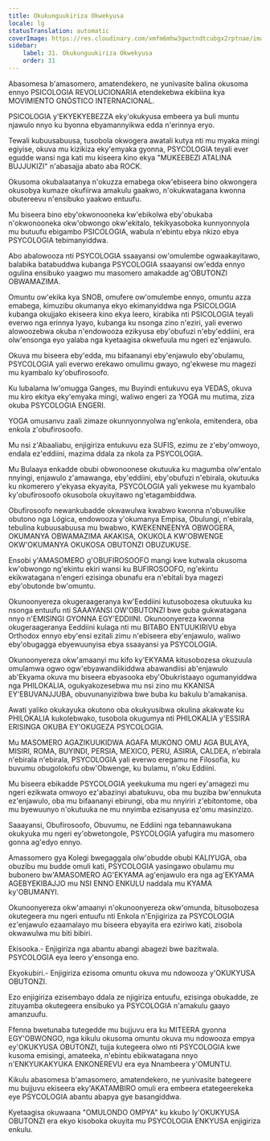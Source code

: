 ```yaml
---
title: Okukunguukiriza Okwekyusa
locale: lg
statusTranslation: automatic
coverImage: https://res.cloudinary.com/xmfm6mhw3gwctndtcubgx2rptnae/image/upload/v1740337243/small_cover_educacion_fundamental_a051170f1c.webp
sidebar:
    label: 31. Okukunguukiriza Okwekyusa
    order: 31
---
```

Abasomesa b'amasomero, amatendekero, ne yunivasite balina okusoma ennyo PSICOLOGIA REVOLUCIONARIA etendekebwa ekibiina kya MOVIMIENTO GNÓSTICO INTERNACIONAL.

PSICOLOGIA y'EKYEKYEBEZZA eky'okukyusa embeera ya buli muntu njawulo nnyo ku byonna ebyamannyikwa edda n'erinnya eryo.

Tewali kubuusabuusa, tusobola okwogera awatali kutya nti mu myaka mingi egiyise, okuva mu kizikiza eky'emyaka gyonna, PSYCOLOGIA teyali ever egudde wansi nga kati mu kiseera kino ekya "MUKEEBEZI ATALINA BUJJUKIZI" n'abasajja abato aba ROCK.

Okusoma okubalaatanya n'okuzza emabega okw'ebiseera bino okwongera okusobya kumaze okufiirwa amakulu gaakwo, n'okukwatagana kwonna obutereevu n'ensibuko yaakwo entuufu.

Mu biseera bino eby'okwonooneka kw'ebikolwa eby'obukaba n'okwonooneka okw'obwongo okw'ekitalo, tekikyasoboka kunnyonnyola mu butuufu ebigambo PSICOLOGIA, wabula n'ebintu ebya nkizo ebya PSYCOLOGIA tebimanyiddwa.

Abo abalowooza nti PSYCOLOGIA ssaayansi ow'omulembe ogwaakayitawo, balabika batabuddwa kubanga PSYCOLOGIA ssaayansi ow'edda ennyo ogulina ensibuko yaagwo mu masomero amakadde ag'OBUTONZI OBWAMAZIMA.

Omuntu ow'ekika kya SNOB, omufere ow'omulembe ennyo, omuntu azza emabega, kimuzibu okumanya ekyo ekimanyiddwa nga PSICOLOGIA kubanga okujjako ekiseera kino ekya leero, kirabika nti PSICOLOGIA teyali everwo nga erinnya lyayo, kubanga ku nsonga zino n'eziri, yali everwo alowoozebwa okuba n'endowooza ezikyusa eby'obufuzi n'eby'eddiini, era olw'ensonga eyo yalaba nga kyetaagisa okwefuula mu ngeri ez'enjawulo.

Okuva mu biseera eby'edda, mu bifaananyi eby'enjawulo eby'obulamu, PSYCOLOGIA yali everwo erekawo omulimu gwayo, ng'ekwese mu magezi mu kyambalo ky'obufirosoofo.

Ku lubalama lw'omugga Ganges, mu Buyindi entukuvu eya VEDAS, okuva mu kiro ekitya eky'emyaka mingi, waliwo engeri za YOGA mu mutima, ziza okuba PSYCOLOGIA ENGERI.

YOGA omusanvu zaali zimaze okunnyonnyolwa ng'enkola, emitendera, oba enkola z'obufirosoofo.

Mu nsi z'Abaaliabu, enjigiriza entukuvu eza SUFIS, ezimu ze z'eby'omwoyo, endala ez'eddiini, mazima ddala za nkola za PSYCOLOGIA.

Mu Bulaaya enkadde obubi obwonoonese okutuuka ku magumba olw'entalo nnyingi, enjawulo z'amawanga, eby'eddiini, eby'obufuzi n'ebirala, okutuuka ku nkomerero y'ekyasa ekyayita, PSYCOLOGIA yali yekwese mu kyambalo ky'obufirosoofo okusobola okuyitawo ng'etagambiddwa.

Obufirosoofo newankubadde okwawulwa kwabwo kwonna n'obuwulike obutono nga Lógica, endowooza y'okumanya Empisa, Obulungi, n'ebirala, tebulina kubuusabuusa mu bwabwo, KWEKENNEENYA OBWOGERA, OKUMANYA OBWAMAZIMA AKAKISA, OKUKOLA KW'OBWENGE OKW'OKUMANYA OKUKOSA OBUTONZI OBUZUKUSE.

Ensobi y'AMASOMERO g'OBUFIROSOOFO mangi kwe kutwala okusoma kw'obwongo ng'ekintu ekiri wansi ku BUFIROSOOFO, ng'ekintu ekikwatagana n'engeri ezisinga obunafu era n'ebitali bya magezi eby'obutonde bw'omuntu.

Okunoonyereza okugeraageranya kw'Eeddiini kutusobozesa okutuuka ku nsonga entuufu nti SAAAYANSI OW'OBUTONZI bwe guba gukwatagana nnyo n'EMISINGI GYONNA EGY'EDDIINI. Okunoonyereza kwonna okugeraageranya Eeddiini kulaga nti mu BITABO ENTUUKIRIVU ebya Orthodox ennyo eby'ensi ezitali zimu n'ebiseera eby'enjawulo, waliwo eby'obugagga ebyewuunyisa ebya ssaayansi ya PSYCOLOGIA.

Okunoonyereza okw'amaanyi mu kifo ky'EKYAMA kitusobozesa okuzuula omulamwa ogwo ogw'ebyawandiikiddwa abawandiisi ab'enjawulo ab'Ekyama okuva mu biseera ebyasooka eby'Obukristaayo ogumanyiddwa nga PHILOKALIA, ogukyakozesebwa mu nsi zino mu KKANISA EY'EBUVANJJUBA, obuvunanyizibwa bwe buba ku bakulu b'amakanisa.

Awati yaliko okukayuka okutono oba okukyusibwa okulina akakwate ku PHILOKALIA kukolebwako, tusobola okugumya nti PHILOKALIA y'ESSIRA ERISINGA OKUBA EY'OKUGEZA PSYCOLOGIA.

Mu MASOMERO AGAZIKUUKIDWA AGAFA MUKONO OMU AGA BULAYA, MISIRI, ROMA, BUYINDI, PERSIA, MEXICO, PERU, ASIRIA, CALDEA, n'ebirala n'ebirala n'ebirala, PSYCOLOGIA yali everwo eregamu ne Filosofia, ku buvumu obugolokofu obw'Obwenge, ku bulamu, n'oku Eddiini.

Mu biseera ebikadde PSYCOLOGIA yeekukuma mu ngeri ey'amagezi mu ngeri ezikwata omwoyo ez'abazinyi abatukuvu, oba mu buziba bw'ennukuta ez'enjawulo, oba mu bifaananyi ebirungi, oba mu nnyiriri z'ebitontome, oba mu byewuunyo n'okutuuka ne mu nnyimba ezisanyusa ez'omu masinzizo.

Saaayansi, Obufirosoofo, Obuvumu, ne Eddiini nga tebannawukana okukyuka mu ngeri ey'obwetongole, PSYCOLOGIA yafugira mu masomero gonna ag'edyo ennyo.

Amassomero gya Kolegi bwegaggala olw'obudde obubi KALIYUGA, oba obuzibu mu budde omuli kati, PSYCOLOGIA yasingawo obulamu mu bubonero bw'AMASOMERO AG'EKYAMA ag'enjawulo era nga ag'EKYAMA AGEBYEKIBAJJO mu NSI ENNO ENKULU naddala mu KYAMA ky'OBUMANYI.

Okunoonyereza okw'amaanyi n'okunoonyereza okw'omunda, bitusobozesa okutegeera mu ngeri entuufu nti Enkola n'Enjigiriza za PSYCOLOGIA ez'enjawulo ezaamalayo mu biseera ebyayita era eziriwo kati, zisobola okwawulwa mu biti bibiri.

Ekisooka.- Enjigiriza nga abantu abangi abagezi bwe bazitwala. PSYCOLOGIA eya leero y'ensonga eno.

Ekyokubiri.- Enjigiriza ezisoma omuntu okuva mu ndowooza y'OKUKYUSA OBUTONZI.

Ezo enjigiriza ezisembayo ddala ze njigiriza entuufu, ezisinga obukadde, ze zituyamba okutegeera ensibuko ya PSYCOLOGIA n'amakulu gaayo amanzuufu.

Ffenna bwetunaba tutegedde mu bujjuvu era ku MITEERA gyonna EGY'OBWONGO, nga kikulu okusoma omuntu okuva mu ndowooza empya ey'OKUKYUSA OBUTONZI, tujja kutegeera olwo nti PSYCOLOGIA kwe kusoma emisingi, amateeka, n'ebintu ebikwatagana nnyo n'ENKYUKAKYUKA ENKONEREVU era eya Nnambeera y'OMUNTU.

Kikulu abasomesa b'amasomero, amatendekero, ne yunivasite bategeere mu bujjuvu ekiseera eky'AKATAMBIRO omuli era embeera etategeerekeka eye PSYCOLOGIA abantu abapya gye basangiddwa.

Kyetaagisa okuwaana "OMULONDO OMPYA" ku kkubo ly'OKUKYUSA OBUTONZI era ekyo kisoboka okuyita mu PSYCOLOGIA ENKYUSA enjigiriza enkulu.

